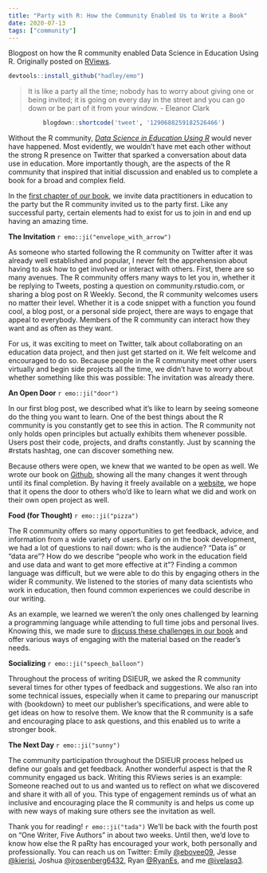 ```yaml
---
title: "Party with R: How the Community Enabled Us to Write a Book"
date: 2020-07-13
tags: ["community"]
---
```


Blogpost on how the R community enabled Data Science in Education Using R. Originally posted on [RViews](https://rviews.rstudio.com/2020/08/03/party-with-r-how-the-community-enabled-us-to-write-a-book/).

<!--more-->

```r
devtools::install_github("hadley/emo")
```

> It is like a party all the time; nobody has to worry about giving one or being invited; it is going on every day in the street and you can go down or be part of it from your window. - Eleanor Clark

<center>
```r
blogdown::shortcode('tweet', '1290688259182526466')
```
</center>

Without the R community, [*Data Science in Education Using R*](https://www.datascienceineducation.com/) would never have happened. Most evidently, we wouldn't have met each other without the strong R presence on Twitter that sparked a conversation about data use in education. More importantly though, are the aspects of the R community that inspired that initial discussion and enabled us to complete a book for a broad and complex field. 

In the [first chapter of our book](https://datascienceineducation.com/c01.html), we invite data practitioners in education to the party but the R community invited us to the party first. Like any successful party, certain elements had to exist for us to join in and end up having an amazing time.

**The Invitation** `r emo::ji("envelope_with_arrow")`

As someone who started following the R community on Twitter after it was already well established and popular, I never felt the apprehension about having to ask how to get involved or interact with others. First, there are so many avenues. The R community offers many ways to let you in, whether it be replying to Tweets, posting a question on community.rstudio.com, or sharing a blog post on R Weekly. Second, the R community welcomes users no matter their level. Whether it is a code snippet with a function you found cool, a blog post, or a personal side project, there are ways to engage that appeal to everybody. Members of the R community can interact how they want and as often as they want.

For us, it was exciting to meet on Twitter, talk about collaborating on an education data project, and then just get started on it. We felt welcome and encouraged to do so. Because people in the R community meet other users virtually and begin side projects all the time, we didn’t have to worry about whether something like this was possible: The invitation was already there.

**An Open Door** `r emo::ji("door")`

In our first blog post, we described what it’s like to learn by seeing someone do the thing you want to learn. One of the best things about the R community is you constantly get to see this in action. The R community not only holds open principles but actually exhibits them whenever possible. Users post their code, projects, and drafts constantly. Just by scanning the #rstats hashtag, one can discover something new.

Because others were open, we knew that we wanted to be open as well. We wrote our book on [Github](https://github.com/data-edu/data-science-in-education), showing all the many changes it went through until its final completion. By having it freely available on a [website](https://www.datascienceineducation.com/), we hope that it opens the door to others who’d like to learn what we did and work on their own open project as well.

**Food (for Thought)** `r emo::ji("pizza")`

The R community offers so many opportunities to get feedback, advice, and information from a wide variety of users. Early on in the book development, we had a lot of questions to nail down: who is the audience? "Data is" or "data are"? How do we describe "people who work in the education field and use data and want to get more effective at it"? Finding a common language was difficult, but we were able to do this by engaging others in the wider R community. We listened to the stories of many data scientists who work in education, then found common experiences we could describe in our writing.

As an example, we learned we weren’t the only ones challenged by learning a programming language while attending to full time jobs and personal lives. Knowing this, we made sure to [discuss these challenges in our book](https://datascienceineducation.com/c02.html#different-strokes-for-different-data-scientists-in-education) and offer various ways of engaging with the material based on the reader’s needs.

**Socializing** `r emo::ji("speech_balloon")`

Throughout the process of writing DSIEUR, we asked the R community several times for other types of feedback and suggestions. We also ran into some technical issues, especially when it came to preparing our manuscript with {bookdown} to meet our publisher's specifications, and were able to get ideas on how to resolve them. We know that the R community is a safe and encouraging place to ask questions, and this enabled us to write a stronger book.

**The Next Day** `r emo::ji("sunny")`

The community participation throughout the DSIEUR process helped us define our goals and get feedback. Another wonderful aspect is that the R community engaged us back. Writing this RViews series is an example: Someone reached out to us and wanted us to reflect on what we discovered and share it with all of you. This type of engagement reminds us of what an inclusive and encouraging place the R community is and helps us come up with new ways of making sure others see the invitation as well.

Thank you for reading! `r emo::ji("tada")` We’ll be back with the fourth post on "One Writer, Five Authors" in about two weeks. Until then, we’d love to know how else the R paRty has encouraged your work, both personally and professionally. You can reach us on Twitter: Emily [@ebovee09](https://twitter.com/ebovee09), Jesse [@kierisi](https://twitter.com/kierisi), Joshua [@jrosenberg6432](https://twitter.com/jrosenberg6432), Ryan [@RyanEs](https://twitter.com/RyanEs), and me [@ivelasq3](https://twitter.com/ivelasq3).
